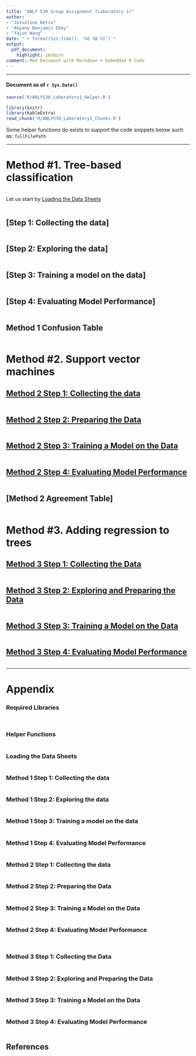 ```yaml
---
title: "ANLY 530 Group Assignment (Laboratory 1)"
author:
- "Josseline Betio"
- "Akpany Benjamin Ebby"
- "Yajun Wang"
date: "`r format(Sys.time(), '%d %B %Y')`"
output:
  pdf_document:
    highlight: zenburn
comment: Rmd Document with Markdown + Embedded R Code
---
```


---

#### Document as of `r Sys.Date()`

```r

source('R/ANLY530_Laboratory1_Helper.R')

```

```r

library(knitr)
library(kableExtra)
read_chunk('R/ANLY530_Laboratory1_Chunks.R')

```

Some helper functions do exists to support the code snippets below such as: ```fullFilePath```

---

# Method #1. Tree-based classification


```r
```

Let us start by [Loading the Data Sheets]

```r
```

## [Step 1: Collecting the data]

```r
```

## [Step 2: Exploring the data]

```r
```

## [Step 3: Training a model on the data]

```r
```

## [Step 4: Evaluating Model Performance]

```r
```

## Method 1 Confusion Table

```r
```

# Method #2. Support vector machines

## [Method 2 Step 1: Collecting the data]

```r
```

## [Method 2 Step 2: Preparing the Data]

```r
```

## [Method 2 Step 3: Training a Model on the Data]

```r
```

## [Method 2 Step 4: Evaluating Model Performance]

```r
```

## [Method 2 Agreement Table]

```r
```

# Method #3. Adding regression to trees

## [Method 3 Step 1: Collecting the Data]

```r
```

## [Method 3 Step 2: Exploring and Preparing the Data]


```r
```

## [Method 3 Step 3: Training a Model on the Data]


```r
```

## [Method 3 Step 4: Evaluating Model Performance]

```r
```

---

# Appendix

### Required Libraries

```r
```

```r
```

### Helper Functions

```r
```

### Loading the Data Sheets

```r
```

### Method 1 Step 1: Collecting the data

```r
```

### Method 1 Step 2: Exploring the data

```r
```

### Method 1 Step 3: Training a model on the data

```r
```

### Method 1 Step 4: Evaluating Model Performance

```r
```

### Method 2 Step 1: Collecting the data

```r
```

### Method 2 Step 2: Preparing the Data

```r
```

### Method 2 Step 3: Training a Model on the Data

```r
```

### Method 2 Step 4: Evaluating Model Performance

```r
```

```r
```

### Method 3 Step 1: Collecting the Data

```r
```

### Method 3 Step 2: Exploring and Preparing the Data


```r
```

### Method 3 Step 3: Training a Model on the Data

```r
```

### Method 3 Step 4: Evaluating Model Performance

```r
```

## References

